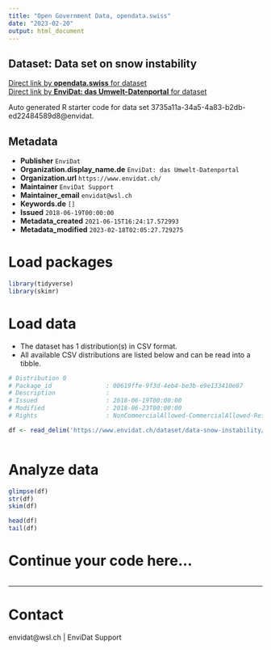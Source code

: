 ```yaml
---
title: "Open Government Data, opendata.swiss"
date: "2023-02-20"
output: html_document
---
```


## Dataset: Data set on snow instability



[Direct link by **opendata.swiss** for dataset](https://opendata.swiss/de/dataset/data-set-on-snow-instability)<br>
[Direct link by **EnviDat: das Umwelt-Datenportal** for dataset](https://www.envidat.ch/#/metadata/data-snow-instability)

Auto generated R starter code for data set 3735a11a-34a5-4a83-b2db-ed22484589d8@envidat.

## Metadata

- **Publisher** `EnviDat`
- **Organization.display_name.de** `EnviDat: das Umwelt-Datenportal`
- **Organization.url** `https://www.envidat.ch/`
- **Maintainer** `EnviDat Support`
- **Maintainer_email** `envidat@wsl.ch`
- **Keywords.de** `[]`
- **Issued** `2018-06-19T00:00:00`
- **Metadata_created** `2021-06-15T16:24:17.572993`
- **Metadata_modified** `2023-02-18T02:05:27.729275`


# Load packages

```r

library(tidyverse)
library(skimr)

```

# Load data

-   The dataset has 1 distribution(s) in CSV format.
-   All available CSV distributions are listed below and can be read into a tibble.

```r

# Distribution 0
# Package_id               : 00619ffe-9f3d-4eb4-be3b-e9e133410e87
# Description              : 
# Issued                   : 2018-06-19T00:00:00
# Modified                 : 2018-06-23T00:00:00
# Rights                   : NonCommercialAllowed-CommercialAllowed-ReferenceRequired

df <- read_delim('https://www.envidat.ch/dataset/data-snow-instability/resource/25cec3bc-4c79-411b-b04f-5bee43114c42')



```

# Analyze data

```r

glimpse(df)
str(df)
skim(df)

head(df)
tail(df)

```

# Continue your code here...

```r

```

------------------------------------------------------------------------

# Contact

envidat@wsl.ch | EnviDat Support
